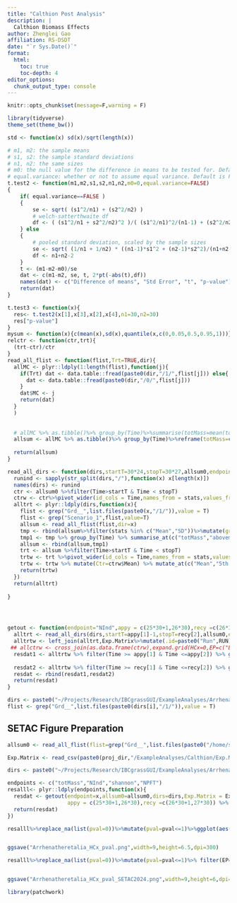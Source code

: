 ```yaml
---
title: "Calthion Post Analysis"
description: |
  Calthion Biomass Effects
author: Zhenglei Gao
affiliation: RS-DSDT
date: "`r Sys.Date()`"
format:
  html:
    toc: true
    toc-depth: 4
editor_options: 
  chunk_output_type: console
---
```


```r
knitr::opts_chunk$set(message=F,warning = F)
```


```r
library(tidyverse)
theme_set(theme_bw())
```



```r
std <- function(x) sd(x)/sqrt(length(x))

# m1, m2: the sample means
# s1, s2: the sample standard deviations
# n1, n2: the same sizes
# m0: the null value for the difference in means to be tested for. Default is 0. 
# equal.variance: whether or not to assume equal variance. Default is FALSE. 
t.test2 <- function(m1,m2,s1,s2,n1,n2,m0=0,equal.variance=FALSE)
{
    if( equal.variance==FALSE ) 
    {
        se <- sqrt( (s1^2/n1) + (s2^2/n2) )
        # welch-satterthwaite df
        df <- ( (s1^2/n1 + s2^2/n2)^2 )/( (s1^2/n1)^2/(n1-1) + (s2^2/n2)^2/(n2-1) )
    } else
    {
        # pooled standard deviation, scaled by the sample sizes
        se <- sqrt( (1/n1 + 1/n2) * ((n1-1)*s1^2 + (n2-1)*s2^2)/(n1+n2-2) ) 
        df <- n1+n2-2
    }      
    t <- (m1-m2-m0)/se 
    dat <- c(m1-m2, se, t, 2*pt(-abs(t),df))    
    names(dat) <- c("Difference of means", "Std Error", "t", "p-value")
    return(dat) 
}

t.test3 <- function(x){
  res<- t.test2(x[1],x[3],x[2],x[4],n1=30,n2=30)
  res["p-value"]
}
mysum <- function(x){c(mean(x),sd(x),quantile(x,c(0,0.05,0.5,0.95,1)))}
relctr <- function(ctr,trt){
  (trt-ctr)/ctr
}
read_all_flist <- function(flist,Trt=TRUE,dir){
  allMC <- plyr::ldply(1:length(flist),function(j){
    if(Trt) dat <- data.table::fread(paste0(dir,"/1/",flist[j])) else{
      dat <- data.table::fread(paste0(dir,"/0/",flist[j]))
    }
    dat$MC <- j
    return(dat)
  }
  )
  
  
  # allMC %>% as.tibble()%>% group_by(Time)%>%summarise(totMass=mean(totMass))
  allsum <- allMC %>% as.tibble()%>% group_by(Time)%>%reframe(totMass=c(mean(totMass),sd(totMass),quantile(totMass,c(0,0.05,0.5,0.95,1))),stats=c("Mean","SD","Min.", "5th Per.", "Median" ,    "95th Per.", "Max." ),abovemass=mysum(abovemass),belowmass=mysum(belowmass),shannon=mysum(shannon),NInd=mysum(NInd),NPFT=mysum(NPFT))
  
  return(allsum)
}

read_all_dirs <- function(dirs,startT=30*24,stopT=30*27,allsum0,endpoint="totMass"){
  runind <- sapply(str_split(dirs,"/"),function(x) x[length(x)])
  names(dirs) <- runind
  ctr <- allsum0 %>%filter(Time>startT & Time < stopT)
  ctrw <- ctr%>%pivot_wider(id_cols = Time,names_from = stats,values_from = endpoint)
  alltrt <- plyr::ldply(dirs,function(x){
    flist <- grep("Grd__",list.files(paste0(x,"/1/")),value = T)
    flist <- grep("Scenario_1",flist,value=T)
    allsum <- read_all_flist(flist,dir=x)
    tmp <- rbind(allsum%>%filter(stats %in% c("Mean","SD"))%>%mutate(group="TRT"),allsum0%>%filter(stats %in% c("Mean","SD"))%>%mutate(group="CTR"))
    tmp1 <- tmp %>% group_by(Time) %>% summarise_at(c("totMass","abovemass","belowmass","shannon","NInd","NPFT"),~t.test3(.x))%>%mutate(stats="p-value") %>% relocate(stats,.after = totMass)
    allsum <- rbind(allsum,tmp1)
    trt <- allsum %>%filter(Time>startT & Time < stopT)
    trtw <- trt %>%pivot_wider(id_cols = Time,names_from = stats,values_from = endpoint)
    trtw <- trtw %>% mutate(Ctr=ctrw$Mean) %>% mutate_at(c("Mean","5th Per.", "95th Per."),~relctr(.x,ctr=Ctr))
    return(trtw)
  })
  return(alltrt)
  
}




getout <- function(endpoint="NInd",appy = c(25*30+1,26*30),recy =c(26*30+1,27*30),allsum0,dirs,Exp.Matrix){
  alltrt <- read_all_dirs(dirs,startT=appy[1]-1,stopT=recy[2],allsum0,endpoint=endpoint)
  alltrtw <- left_join(alltrt,Exp.Matrix%>%mutate(.id=paste0("Run",RUN)))
 ## allctrw <- cross_join(as.data.frame(ctrw),expand.grid(HCx=0,EP=c("Biomass","Mortality"),PCommunity="Calthion.txt"))
  resdat1 <- alltrtw %>% filter(Time >= appy[1] & Time <=appy[2]) %>% group_by(HCx,EP,PCommunity) %>% summarise(meandiff=mean(Mean),maxdiff=min(Mean),pval=sum(`p-value`<0.01)) %>% pivot_longer(cols = c(meandiff,maxdiff),names_to = "Yearly average")%>%mutate(Year="Application")
  
  resdat2 <- alltrtw %>% filter(Time >= recy[1] & Time <=recy[2]) %>% group_by(HCx,EP,PCommunity) %>% summarise(meandiff=mean(Mean),maxdiff=min(Mean),pval=sum(`p-value`<0.01)) %>% pivot_longer(cols = c(meandiff,maxdiff),names_to = "Yearly average")%>%mutate(Year="Recovery")
  resdat <- rbind(resdat1,resdat2)
  return(resdat)
}
```


```r
dirs <- paste0("~/Projects/Research/IBCgrassGUI/ExampleAnalyses/Arrhenatheretalia/Run",1:24)
flist <- grep("Grd__",list.files(paste0(dirs[i],"/1/")),value = T)
```


## SETAC Figure Preparation

```r
allsum0 <- read_all_flist(flist=grep("Grd__",list.files(paste0("/home/sagemaker-user/Projects/Research/IBCgrassGUI/ExampleAnalyses/Arrhenatheretalia/Run1","/0/")),value = T),Trt=F,dir="/home/sagemaker-user/Projects/Research/IBCgrassGUI/ExampleAnalyses/Arrhenatheretalia/Run1")
```




```r
Exp.Matrix <- read_csv(paste0(proj_dir,"/ExampleAnalyses/Calthion/Exp.Matrix.csv")) %>% mutate(RUN=1:n())
```


```r
dirs <- paste0("~/Projects/Research/IBCgrassGUI/ExampleAnalyses/Arrhenatheretalia/Run",1:24)

endpoints <- c("totMass","NInd","shannon","NPFT")
resalll<- plyr::ldply(endpoints,function(x){
  resdat <- getout(endpoint=x,allsum0=allsum0,dirs=dirs,Exp.Matrix = Exp.Matrix,
                   appy = c(25*30+1,26*30),recy =c(26*30+1,27*30)) %>% mutate(Endpoint=x)
  return(resdat)
})
```

```r


resalll%>%replace_na(list(pval=0))%>%mutate(pval=pval<=1)%>%ggplot(aes(x=HCx,y=value,shape=`Yearly average`,col=factor(pval)))+geom_point(size=2)+facet_grid(EP+Year~Endpoint)+ylab("")+ scale_y_continuous(labels = scales::percent)+theme(legend.position = "bottom")


ggsave("Arrhenatheretalia_HCx_pval.png",width=9,height=6.5,dpi=300)

resalll%>%replace_na(list(pval=0))%>%mutate(pval=pval<=1)%>% filter(EP=="Mortality") %>% ggplot(aes(x=HCx,y=value,shape=`Yearly average`,col=factor(pval)))+geom_point(size=2)+facet_grid(EP+Year~Endpoint)+ylab("")+ scale_y_continuous(labels = scales::percent)+theme(legend.position = "bottom")+ theme(text=element_text(size=16))


ggsave("Arrhenatheretalia_HCx_pval_SETAC2024.png",width=9,height=6,dpi=300)

```


```r
library(patchwork)
```

